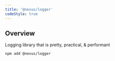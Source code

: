 ```yaml
---
title: '@nexus/logger'
codeStyle: true
---
```


## Overview

Logging library that is pretty, practical, & performant

```bash-symbol
npm add @nexus/logger
```
